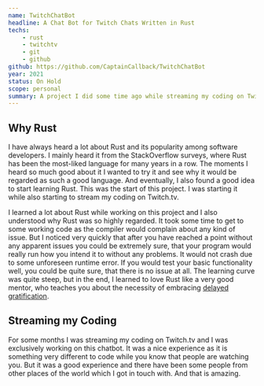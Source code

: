 ```yaml
---
name: TwitchChatBot
headline: A Chat Bot for Twitch Chats Written in Rust
techs:
    - rust
    - twitchtv
    - git
    - github
github: https://github.com/CaptainCallback/TwitchChatBot
year: 2021
status: On Hold
scope: personal
summary: A project I did some time ago while streaming my coding on Twitch.tv. It is a chat bot for the Twitch stream chat completely written in Rust in an asynchronous manner. It would connect to the chat and you could paste commands like !help into the chat and the chat bot would respond with a predefined response to it. The project got to a point where it was working by defining commands directly within the code, but eventually I wanted to have a much more dynamic version, where you could define commands on the fly with special command creation commands and I also had a lot of ideas on how to do that, but shortly after getting to this point, I stopped streaming on Twitch and I therefore also stopped working on this project. I really like to continue working on this project, and when I do I will also continue streaming it.
---
```


## Why Rust

I have always heard a lot about Rust and its popularity among software developers. I mainly heard it from the StackOverflow surveys, where Rust has been the most-liked language for many years in a row. The moments I heard so much good about it I wanted to try it and see why it would be regarded as such a good language. And eventually, I also found a good idea to start learning Rust. This was the start of this project. I was starting it while also starting to stream my coding on Twitch.tv.

I learned a lot about Rust while working on this project and I also understood why Rust was so highly regarded. It took some time to get to some working code as the compiler would complain about any kind of issue. But I noticed very quickly that after you have reached a point without any apparent issues you could be extremely sure, that your program would really run how you intend it to without any problems. It would not crash due to some unforeseen runtime error. If you would test your basic functionality well, you could be quite sure, that there is no issue at all. The learning curve was quite steep, but in the end, I learned to love Rust like a very good mentor, who teaches you about the necessity of embracing [delayed gratification](https://en.wikipedia.org/wiki/Delayed_gratification).

## Streaming my Coding

For some months I was streaming my coding on Twitch.tv and I was exclusively working on this chatbot. It was a nice experience as it is something very different to code while you know that people are watching you. But it was a good experience and there have been some people from other places of the world which I got in touch with. And that is amazing.
